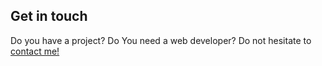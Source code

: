 ## Get in touch

Do you have a project? Do You need a web developer? Do not hesitate to [contact me!](mailto:borishuljak@hotmail.fr) 